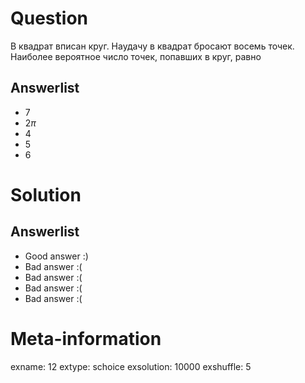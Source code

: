 Question
========
В квадрат вписан круг. Наудачу в квадрат бросают восемь точек. Наиболее вероятное число точек, попавших в круг, равно


Answerlist
----------
*  $7$
*  $2\pi$
*  $4$
*  $5$
*  $6$

Solution
========

Answerlist
----------
*  Good answer :)
*  Bad answer :(
*  Bad answer :(
*  Bad answer :(
*  Bad answer :(

Meta-information
================
exname: 12
extype: schoice
exsolution: 10000
exshuffle: 5
